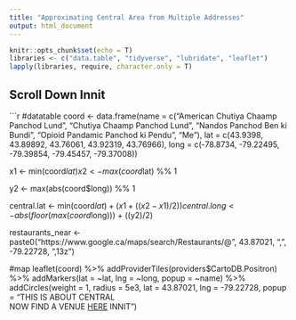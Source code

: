 ```yaml
---
title: "Approximating Central Area from Multiple Addresses"
output: html_document
---
```


```r
knitr::opts_chunk$set(echo = T)
libraries <- c("data.table", "tidyverse", "lubridate", "leaflet")
lapply(libraries, require, character.only = T)
```

## Scroll Down Innit


```r
#datatable
coord <- data.frame(name = c("American Chutiya Chaamp Panchod Lund",
                             "Chutiya Chaamp Panchod Lund",
                             "Nandos Panchod Ben ki Bundi",
                             "Opioid Pandamic Panchod ki Pendu",
                             "Me"),
                    lat = c(43.9398,
                            43.89892,
                            43.76061,
                            43.92319,
                            43.76966),
                    long = c(-78.8734,
                             -79.22495,
                             -79.39854,
                             -79.45457,
                             -79.37008))

x1 <- min(coord$lat) %% 1
x2 <- max(coord$lat) %% 1

y2 <- max(abs(coord$long)) %% 1

central.lat <- min(coord$lat) + (x1 + ((x2 - x1)/2))
central.long <- abs(floor(max(coord$long))) + ((y2)/2) 

restaurants_near <- paste0("https://www.google.ca/maps/search/Restaurants/@",
                           43.87021, ",",
                           -79.22728, 
                           ",13z")

#map
leaflet(coord) %>%
        addProviderTiles(providers$CartoDB.Positron) %>%
        addMarkers(lat = ~lat,
                   lng = ~long,
                   popup = ~name) %>%
        addCircles(weight = 1,
                   radius = 5e3,
                   lat = 43.87021,
                   lng = -79.22728,
                   popup = "THIS IS ABOUT CENTRAL<br>NOW FIND A VENUE <a href='https://www.google.ca/maps/search/Restaurants/@43.87021,-79.22728,13z'>HERE</a> INNIT")